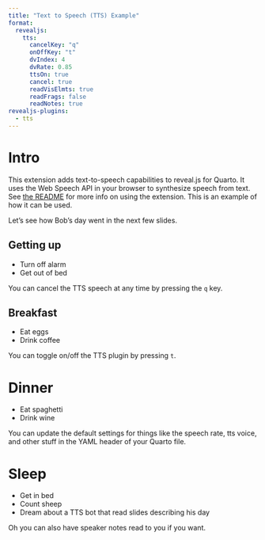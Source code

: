 ```yaml
---
title: "Text to Speech (TTS) Example"
format:
  revealjs:
    tts: 
      cancelKey: "q"
      onOffKey: "t"
      dvIndex: 4
      dvRate: 0.85
      ttsOn: true
      cancel: true
      readVisElmts: true
      readFrags: false
      readNotes: true
revealjs-plugins:
  - tts
---
```


# Intro

This extension adds text-to-speech capabilities to reveal.js for Quarto. It uses the Web Speech API in your browser to synthesize speech from text. See [the README](README.md) for more info on using the extension. This is an example of how it can be used.

Let's see how Bob's day went in the next few slides.

## Getting up

- Turn off alarm
- Get out of bed

::: footer
You can cancel the TTS speech at any time by pressing the `q` key.
:::

## Breakfast

- Eat eggs
- Drink coffee

::: footer
You can toggle on/off the TTS plugin by pressing `t`.
:::

# Dinner

- Eat spaghetti
- Drink wine

::: footer
You can update the default settings for things like the speech rate, tts voice, and other stuff in the YAML header of your Quarto file.
:::

# Sleep

- Get in bed
- Count sheep
- Dream about a TTS bot that read slides describing his day

::: notes
Oh you can also have speaker notes read to you if you want.
:::

